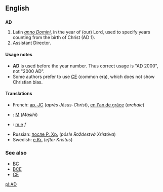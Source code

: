 ==English==
==={{initialism}}===
'''AD'''

#Latin ''[[Anno Domini#Latin|anno Domini]]'', in the year of (our) Lord, used to specify years counting from the birth of Christ (AD 1).
#Assistant Director.

====Usage notes====
*'''AD''' is used before the year number. Thus correct usage is "AD 2000", not "2000 AD".
*Some authors prefer to use [[CE]] (common era), which does not show Christian bias.

====Translations====
*French: [[ap. JC]] (''après Jésus-Christ''), [[en l'an de grâce]] (''archaic'')
*{{ms}}: [[M]] (''Masihi'')
*{{lt}}: [[m.e]] ''f''
*Russian: [[после Р. Хр.]] (''pósle Roždestvá Xristóva'')
*Swedish: [[e.Kr.]] (''efter Kristus'')

===See also===
*[[BC]]
*[[BCE]]
*[[CE]]

[[pl:AD]]